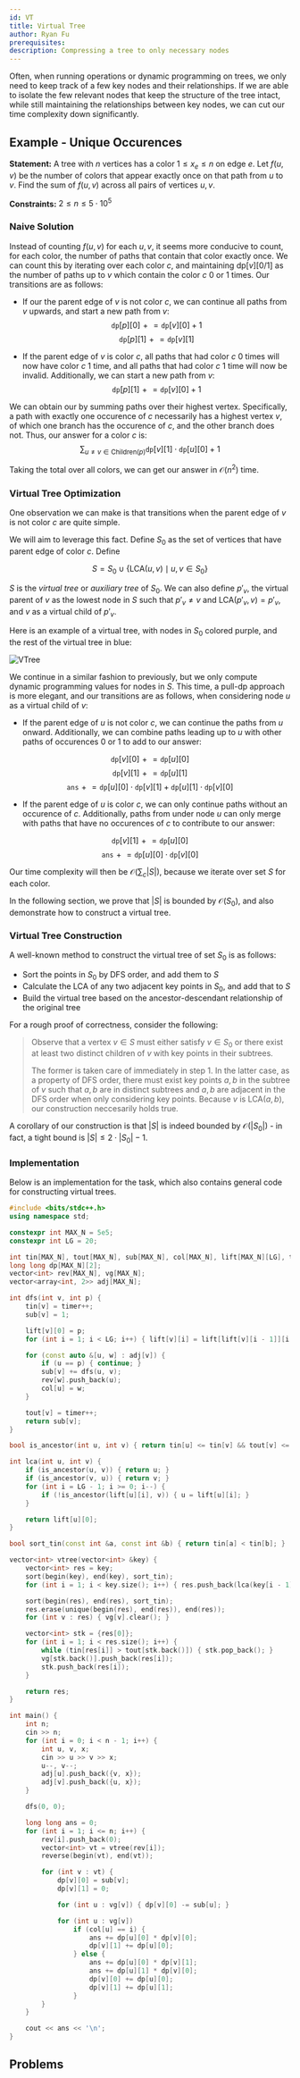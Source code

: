 ```yaml
---
id: VT
title: Virtual Tree
author: Ryan Fu
prerequisites:
description: Compressing a tree to only necessary nodes
---
```


<Resources>
	<Resource
		source="YouTube"
		title="CP Tutorial: Virtual/Auxiliary Tree"
		url="https://www.youtube.com/watch?v=czySm7bUHgY"
	>
	</Resource>
	<Resource
		source="CF"
		title="Virtual trees method"
		url="https://codeforces.com/blog/entry/140066"
	>
	</Resource>
	<Resource
		source="OIWiki"
		title="OIWiki - Virtual Tree"
		url="https://oi-wiki.org/graph/virtual-tree/"
	>
	</Resource>
	<Resource
		source="YKW"
		title="YouKn0wWho Academy - Virtual Tree / Auxiliary Tree"
		url="https://youkn0wwho.academy/topic-list/virtual_tree"
	>
	</Resource>

</Resources>

Often, when running operations or dynamic programming on trees, we only need to keep track of
a few key nodes and their relationships. If we are able to isolate the few relevant nodes that keep
the structure of the tree intact, while still maintaining the relationships between key nodes, we can
cut our time complexity down significantly.

## Example - Unique Occurences

<FocusProblem problem="uniqueocc" />

**Statement:** A tree with $n$ vertices has a color $1 \leq x_e \leq n$ on edge $e$. Let $f(u,v)$ be the number of colors that appear exactly once on that path from $u$ to $v$. Find the sum of $f(u,v)$ across all pairs of vertices $u,v$.

**Constraints:** $2 \leq n \leq 5\cdot 10^5$

### Naive Solution

Instead of counting $f(u,v)$ for each $u,v$, it seems more conducive to count, for each color, the number of paths that contain that color exactly once. We can count this by iterating over each color $c$, and maintaining $\text{dp}[v][0/1]$ as the number of paths up to $v$ which contain the color $c$ $0$ or $1$ times. Our transitions are as follows:

- If our the parent edge of $v$ is not color $c$, we can continue all paths from $v$ upwards, and start a new path from $v$:
$$
\texttt{dp}[p][0] \mathrel{+}= \texttt{dp}[v][0] + 1
$$
$$
\texttt{dp}[p][1] \mathrel{+}= \texttt{dp}[v][1]
$$

- If the parent edge of $v$ is color $c$, all paths that had color $c$ $0$ times will now have color $c$ $1$ time, and all paths that had color $c$ $1$ time will now be invalid. Additionally, we can start a new path from $v$:
$$
\texttt{dp}[p][1] \mathrel{+}= \texttt{dp}[v][0] + 1
$$

We can obtain our by summing paths over their highest vertex. Specifically, a path with exactly one occurence of $c$ necessarily has a highest vertex $v$, of which one branch has the occurence of $c$, and the other branch does not. Thus, our answer for a color $c$ is:
$$
\sum_{u\neq v\in\text{Children}(p)} \texttt{dp}[v][1]\cdot\texttt{dp}[u][0]+1
$$

Taking the total over all colors, we can get our answer in $\mathcal{O}(n^2)$ time.

### Virtual Tree Optimization

One observation we can make is that transitions when the parent edge of $v$ is not color $c$ are quite simple.

We will aim to leverage this fact. Define $S_0$ as the set of vertices that have parent edge of color $c$. Define

$$
S = S_0 \cup \{\text{LCA}(u,v) \mid u, v \in S_0\}
$$

$S$ is the *virtual tree* or *auxiliary tree* of $S_0$. We can also define $p'_v$, the virtual parent of $v$ as the lowest node in $S$ such that $p'_v \neq v$ and $\text{LCA}(p'_v,v) = p'_v$, and $v$ as a virtual child of $p'_v$. 

Here is an example of a virtual tree, with nodes in $S_0$ colored purple, and the rest of the virtual tree in blue:

![VTree](./assets/vtree_example.png)

We continue in a similar fashion to previously, but we only compute dynamic programming values for nodes in $S$. This time, a pull-dp approach is more elegant, and our transitions are as follows, when considering node $u$ as a virtual child of $v$:

- If the parent edge of $u$ is not color $c$, we can continue the paths from $u$ onward. Additionally, we can combine paths leading up to $u$ with other paths of occurences $0$ or $1$ to add to our answer:

$$
\texttt{dp}[v][0] \mathrel{+}=\texttt{dp}[u][0]
$$
$$
\texttt{dp}[v][1] \mathrel{+}=\texttt{dp}[u][1]
$$
$$
\texttt{ans} \mathrel{+}=\texttt{dp}[u][0]\cdot \texttt{dp}[v][1] + \texttt{dp}[u][1] \cdot \texttt{dp}[v][0]
$$

- If the parent edge of $u$ is color $c$, we can only continue paths without an occurence of $c$. Additionally, paths from under node $u$ can only merge with paths that have no occurences of $c$ to contribute to our answer:

$$
\texttt{dp}[v][1] \mathrel{+}= \texttt{dp}[u][0]
$$
$$
\texttt{ans} \mathrel{+}= \texttt{dp}[u][0]\cdot \texttt{dp}[v][0]
$$

Our time complexity will then be $\mathcal{O}( \sum_c |S|)$, because we iterate over set $S$ for each color.

In the following section, we prove that $|S|$ is bounded by $\mathcal{O}(S_0)$, and also demonstrate how to construct a virtual tree.

### Virtual Tree Construction

A well-known method to construct the virtual tree of set $S_0$ is as follows:

- Sort the points in $S_0$ by DFS order, and add them to $S$
- Calculate the LCA of any two adjacent key points in $S_0$, and add that to $S$
- Build the virtual tree based on the ancestor-descendant relationship of the original tree

For a rough proof of correctness, consider the following:
> Observe that a vertex $v \in S$ must either satisfy $v \in S_0$ or there exist at least two distinct children of $v$ with key points in their subtrees.
>
> The former is taken care of immediately in step 1. In the latter case, as a property of DFS order, there must exist key points $a,b$ in the subtree of $v$ such that $a,b$ are in distinct subtrees and $a,b$ are adjacent in the DFS order when only considering key points. Because $v$ is $\text{LCA}(a,b)$, our construction neccesarily holds true.

A corollary of our construction is that $|S|$ is indeed bounded by $\mathcal{O}(|S_0|)$ - in fact, a tight bound is $|S| \leq 2 \cdot |S_0|-1$.

### Implementation

Below is an implementation for the task, which also contains general code for constructing virtual trees.
```cpp
#include <bits/stdc++.h>
using namespace std;

constexpr int MAX_N = 5e5;
constexpr int LG = 20;

int tin[MAX_N], tout[MAX_N], sub[MAX_N], col[MAX_N], lift[MAX_N][LG], timer;
long long dp[MAX_N][2];
vector<int> rev[MAX_N], vg[MAX_N];
vector<array<int, 2>> adj[MAX_N];

int dfs(int v, int p) {
	tin[v] = timer++;
	sub[v] = 1;

	lift[v][0] = p;
	for (int i = 1; i < LG; i++) { lift[v][i] = lift[lift[v][i - 1]][i - 1]; }

	for (const auto &[u, w] : adj[v]) {
		if (u == p) { continue; }
		sub[v] += dfs(u, v);
		rev[w].push_back(u);
		col[u] = w;
	}

	tout[v] = timer++;
	return sub[v];
}

bool is_ancestor(int u, int v) { return tin[u] <= tin[v] && tout[v] <= tout[u]; }

int lca(int u, int v) {
	if (is_ancestor(u, v)) { return u; }
	if (is_ancestor(v, u)) { return v; }
	for (int i = LG - 1; i >= 0; i--) {
		if (!is_ancestor(lift[u][i], v)) { u = lift[u][i]; }
	}

	return lift[u][0];
}

bool sort_tin(const int &a, const int &b) { return tin[a] < tin[b]; }

vector<int> vtree(vector<int> &key) {
	vector<int> res = key;
	sort(begin(key), end(key), sort_tin);
	for (int i = 1; i < key.size(); i++) { res.push_back(lca(key[i - 1], key[i])); }

	sort(begin(res), end(res), sort_tin);
	res.erase(unique(begin(res), end(res)), end(res));
	for (int v : res) { vg[v].clear(); }

	vector<int> stk = {res[0]};
	for (int i = 1; i < res.size(); i++) {
		while (tin[res[i]] > tout[stk.back()]) { stk.pop_back(); }
		vg[stk.back()].push_back(res[i]);
		stk.push_back(res[i]);
	}

	return res;
}

int main() {
	int n;
	cin >> n;
	for (int i = 0; i < n - 1; i++) {
		int u, v, x;
		cin >> u >> v >> x;
		u--, v--;
		adj[u].push_back({v, x});
		adj[v].push_back({u, x});
	}

	dfs(0, 0);

	long long ans = 0;
	for (int i = 1; i <= n; i++) {
		rev[i].push_back(0);
		vector<int> vt = vtree(rev[i]);
		reverse(begin(vt), end(vt));

		for (int v : vt) {
			dp[v][0] = sub[v];
			dp[v][1] = 0;

			for (int u : vg[v]) { dp[v][0] -= sub[u]; }

			for (int u : vg[v])
				if (col[u] == i) {
					ans += dp[u][0] * dp[v][0];
					dp[v][1] += dp[u][0];
				} else {
					ans += dp[u][0] * dp[v][1];
					ans += dp[u][1] * dp[v][0];
					dp[v][0] += dp[u][0];
					dp[v][1] += dp[u][1];
				}
		}
	}

	cout << ans << '\n';
}
```


## Problems

<Problems problems="general" />
